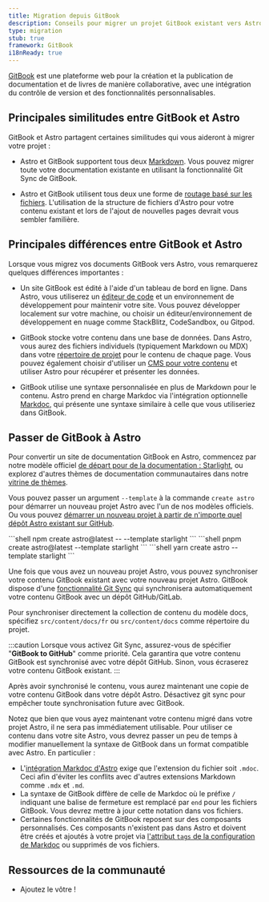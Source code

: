 ```yaml
---
title: Migration depuis GitBook
description: Conseils pour migrer un projet GitBook existant vers Astro
type: migration
stub: true
framework: GitBook
i18nReady: true
---
```



[GitBook](https://gitbook.com) est une plateforme web pour la création et la publication de documentation et de livres de manière collaborative, avec une intégration du contrôle de version et des fonctionnalités personnalisables.

## Principales similitudes entre GitBook et Astro

GitBook et Astro partagent certaines similitudes qui vous aideront à migrer votre projet :

- Astro et GitBook supportent tous deux [Markdown](/fr/guides/markdown-content/). Vous pouvez migrer toute votre documentation existante en utilisant la fonctionnalité Git Sync de GitBook.

- Astro et GitBook utilisent tous deux une forme de [routage basé sur les fichiers](/fr/guides/routing/). L'utilisation de la structure de fichiers d'Astro pour votre contenu existant et lors de l'ajout de nouvelles pages devrait vous sembler familière.

## Principales différences entre GitBook et Astro

Lorsque vous migrez vos documents GitBook vers Astro, vous remarquerez quelques différences importantes :

- Un site GitBook est édité à l'aide d'un tableau de bord en ligne. Dans Astro, vous utiliserez un [éditeur de code](/fr/editor-setup/) et un environnement de développement pour maintenir votre site. Vous pouvez développer localement sur votre machine, ou choisir un éditeur/environnement de développement en nuage comme StackBlitz, CodeSandbox, ou Gitpod.

- GitBook stocke votre contenu dans une base de données. Dans Astro, vous aurez des fichiers individuels (typiquement Markdown ou MDX) dans votre [répertoire de projet](/fr/basics/project-structure/) pour le contenu de chaque page. Vous pouvez également choisir d'utiliser un [CMS pour votre contenu](/fr/guides/cms/) et utiliser Astro pour récupérer et présenter les données.

- GitBook utilise une syntaxe personnalisée en plus de Markdown pour le contenu. Astro prend en charge Markdoc via l'intégration optionnelle [Markdoc](/fr/guides/integrations-guide/markdoc/), qui présente une syntaxe similaire à celle que vous utiliseriez dans GitBook.


## Passer de GitBook à Astro

Pour convertir un site de documentation GitBook en Astro, commencez par notre modèle officiel [de départ pour de la documentation : Starlight](https://starlight.astro.build), ou explorez d'autres thèmes de documentation communautaires dans notre [vitrine de thèmes](https://astro.build/themes?search=&categories%5B%5D=docs).

Vous pouvez passer un argument `--template` à la commande `create astro` pour démarrer un nouveau projet Astro avec l'un de nos modèles officiels. Ou vous pouvez [démarrer un nouveau projet à partir de n'importe quel dépôt Astro existant sur GitHub](/fr/install-and-setup/#utiliser-un-thème-ou-un-modèle-de-démarrage).

  <PackageManagerTabs>
    <Fragment slot="npm">
    ```shell
    npm create astro@latest -- --template starlight
    ```
    </Fragment>
    <Fragment slot="pnpm">
    ```shell
    pnpm create astro@latest --template starlight
    ```
    </Fragment>
    <Fragment slot="yarn">
    ```shell
    yarn create astro --template starlight
    ```
    </Fragment>
  </PackageManagerTabs>

Une fois que vous avez un nouveau projet Astro, vous pouvez synchroniser votre contenu GitBook existant avec votre nouveau projet Astro. GitBook dispose d'une [fonctionnalité Git Sync](https://docs.gitbook.com/product-tour/git-sync) qui synchronisera automatiquement votre contenu GitBook avec un dépôt GitHub/GitLab.

Pour synchroniser directement la collection de contenu du modèle docs, spécifiez `src/content/docs/fr` ou `src/content/docs` comme répertoire du projet.

:::caution
Lorsque vous activez Git Sync, assurez-vous de spécifier "**GitBook to GitHub**" comme priorité. Cela garantira que votre contenu GitBook est synchronisé avec votre dépôt GitHub. Sinon, vous écraserez votre contenu GitBook existant.
:::

Après avoir synchronisé le contenu, vous aurez maintenant une copie de votre contenu GitBook dans votre dépôt Astro. Désactivez git sync pour empêcher toute synchronisation future avec GitBook.

Notez que bien que vous ayez maintenant votre contenu migré dans votre projet Astro, il ne sera pas immédiatement utilisable. Pour utiliser ce contenu dans votre site Astro, vous devrez passer un peu de temps à modifier manuellement la syntaxe de GitBook dans un format compatible avec Astro. En particulier :

- L'[intégration Markdoc d'Astro](/fr/guides/integrations-guide/markdoc/) exige que l'extension du fichier soit `.mdoc`. Ceci afin d'éviter les conflits avec d'autres extensions Markdown comme `.mdx` et `.md`.
- La syntaxe de GitBook diffère de celle de Markdoc où le préfixe `/` indiquant une balise de fermeture est remplacé par `end` pour les fichiers GitBook. Vous devrez mettre à jour cette notation dans vos fichiers.
- Certaines fonctionnalités de GitBook reposent sur des composants personnalisés. Ces composants n'existent pas dans Astro et doivent être créés et ajoutés à votre projet via [l'attribut `tags` de la configuration de Markdoc](/fr/guides/integrations-guide/markdoc/#utiliser-les-composants-astro-comme-balises-markdoc) ou supprimés de vos fichiers.

## Ressources de la communauté

- Ajoutez le vôtre !

